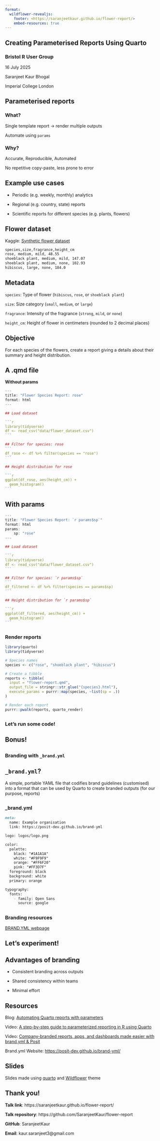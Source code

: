 ```yaml
---
format: 
  wildflower-revealjs:
    footer: <https://saranjeetkaur.github.io/flower-report/>
    embed-resources: true
---
```


## Creating Parameterised Reports Using Quarto {.flores-slide8 .center}

### Bristol R User Group

16 July 2025

Saranjeet Kaur Bhogal

Imperial College London

## Parameterised reports {.flores-slide2 .center}

::: {.fragment}
### What?
:::

::: {.fragment}
Single template report -> render multiple outputs
:::

::: {.fragment}
Automate using `params`
:::

::: {.fragment}
### Why?
:::

::: {.fragment}
Accurate, Reproducible, Automated
:::

::: {.fragment}
No repetitive copy-paste, less prone to error
:::

## Example use cases {.flores-slide1 .center}

::: {.fragment}
- Periodic (e.g. weekly, monthly) analytics
:::

::: {.fragment}
- Regional (e.g. country, state) reports
:::

::: {.fragment}
- Scientific reports for different species (e.g. plants, flowers)
:::

## Flower dataset {.flores-section1 .center}

::: {.fragment} 
Kaggle: [Synthetic flower dataset](https://www.kaggle.com/datasets/abhayayare/flower-dataset)
:::

::: {.fragment} 
```markdown
species,size,fragrance,height_cm
rose, medium, mild, 48.55
shoeblack plant, medium, mild, 147.07
shoeblack plant, medium, none, 102.93
hibiscus, large, none, 184.0
```
:::

## Metadata {.flores-section1 .center}

::: {.fragment}
`species`: Type of flower (`hibiscus`, `rose`, or `shoeblack plant`)
:::

::: {.fragment}
`size`: Size category (`small`, `medium`, or `large`)
:::

::: {.fragment}
`fragrance`: Intensity of the fragrance (`strong`, `mild`, or `none`)
:::

::: {.fragment}
`height_cm`: Height of flower in centimeters (rounded to 2 decimal places)
:::

## Objective {.flores-slide3 .center}

::: {.fragment}
For each species of the flowers, create a report giving a details about their 
summary and height distribution.
:::

## A .qmd file {.flores-slide2 .center}

**Without params**

````r
---
title: "Flower Species Report: rose"
format: html
---

## Load dataset

```r
library(tidyverse)
df <- read_csv("data/flower_dataset.csv")
```

## Filter for species: rose
```
df_rose <- df %>% filter(species == "rose")
```

## Height distribution for rose

```r
ggplot(df_rose, aes(height_cm)) +
  geom_histogram()
```
````

## With params {.flores-slide2 .center}

````r
---
title: "Flower Species Report: `r params$sp`"
format: html
params:
	sp: "rose"
---

## Load dataset

```r
library(tidyverse)
df <- read_csv("data/flower_dataset.csv")
```

## Filter for species: `r params$sp`
```
df_filtered <- df %>% filter(species == params$sp)
```

## Height distribution for `r params$sp`

```r
ggplot(df_filtered, aes(height_cm)) +
  geom_histogram()
```
````

## {.flores-section1 .center}

### Render reports

```r
library(quarto)
library(tidyverse)

# Species names
species <- c("rose", "shoeblack plant", "hibiscus")

# Create a tibble
reports <- tibble(
  input = "flower-report.qmd",
  output_file = stringr::str_glue("{species}.html"),
  execute_params = purrr::map(species, ~list(sp = .))
)

# Render each report
purrr::pwalk(reports, quarto_render)
```

## {.flores-title2 .center}

### Let's run some code!

## Bonus! {.flores-title1 .center}

## {.flores-title4 .center}

### Branding with `_brand.yml`

## `_brand.yml`? {.flores-section2 .center}

::: {.fragment}
A simple, portable YAML file that codifies brand guidelines (customised) into a format that can be used by Quarto to create branded outputs (for our purpose, reports)
:::

## {.flores-section1 .center}

### _brand.yml

```markdown
meta:
  name: Example organisation
  link: https://posit-dev.github.io/brand-yml

logo: logos/logo.png

color:
  palette:
    black: "#1A1A1A"
    white: "#F9F9F9"
    orange: "#FF6F20"
    pink: "#FF3D7F"
  foreground: black
  background: white
  primary: orange

typography:
  fonts:
    - family: Open Sans
      source: google
```

## {.flores-section3 .center}

### Branding resources

::: {.fragment}
[BRAND.YML webpage](https://posit-dev.github.io/brand-yml/)
:::

## Let's experiment! {.flores-title1 .center}

## Advantages of branding {.flores-slide1 .center}

::: {.fragment}
- Consistent branding across outputs
:::

::: {.fragment}
- Shared consistency within teams
:::

::: {.fragment}
- Minimal effort
:::

## Resources {.flores-slide3 .center}

Blog: [Automating Quarto reports with parameters](https://posit.co/blog/parameterized-quarto/)

Video: [A step-by-step guide to parameterized reporting in R using Quarto](https://www.youtube.com/watch?v=7dkufBboMi4)

Video: [Company-branded reports, apps, and dashboards made easier with brand.yml & Posit](https://www.youtube.com/watch?v=U48y0_yzEPY)

Brand.yml Website: <https://posit-dev.github.io/brand-yml/>

## Slides {.flores-section3}

::: {.fragment}
Slides made using [quarto](https://github.com/quarto-dev/quarto) and [Wildflower](https://github.com/ariibard/quarto-revealjs-wildflowers) theme
:::

## Thank you! {.flores-slide5 .center}

**Talk link**: https://saranjeetkaur.github.io/flower-report/

**Talk repository**: https://github.com/SaranjeetKaur/flower-report

**GitHub**: SaranjeetKaur

**Email**: kaur.saranjeet3\@gmail.com
